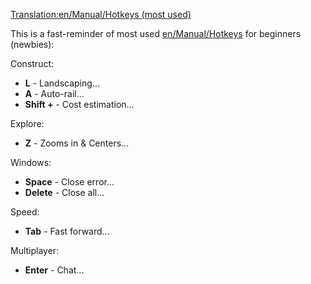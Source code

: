 [[Translation:en/Manual/Hotkeys (most used)]]

This is a fast-reminder of most used [[en/Manual/Hotkeys]] for beginners (newbies):

Construct:
* '''L''' - Landscaping...
* '''A''' - Auto-rail...
* '''Shift +''' - Cost estimation...
Explore:
* '''Z''' - Zooms in & Centers...
<!--NOT SO IMPORTANT * '''C''' - Centers... -->
<!--NOT SO IMPORTANT * '''X''' - Transparent... -->
Windows:
* '''Space''' -	Close error...
* '''Delete''' - Close all...
<!--NOT SO IMPORTANT * '''Shift + Delete''' - Close ALL... -->
Speed:
* '''Tab''' - Fast forward...
Multiplayer:
* '''Enter''' - Chat...